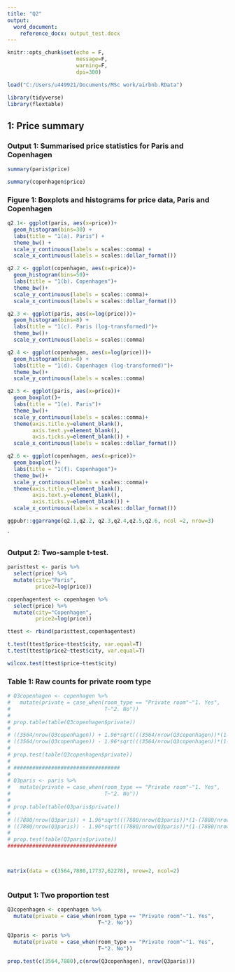 ```yaml
---
title: "Q2"
output: 
  word_document:
    reference_docx: output_test.docx
---
```


```r
knitr::opts_chunk$set(echo = F,
                      message=F,
                      warning=F,
                      dpi=300)

load("C:/Users/u449921/Documents/MSc work/airbnb.RData")

library(tidyverse)
library(flextable)
```

## 1: Price summary

### Output 1: Summarised price statistics for Paris and Copenhagen
```r


summary(paris$price)

summary(copenhagen$price)


```

\newpage
### Figure 1: Boxplots and histograms for price data, Paris and Copenhagen
```r
q2.1<- ggplot(paris, aes(x=price))+
  geom_histogram(bins=30) +
  labs(title = "1(a). Paris") +
  theme_bw() +
  scale_y_continuous(labels = scales::comma) +
  scale_x_continuous(labels = scales::dollar_format())

q2.2 <- ggplot(copenhagen, aes(x=price))+
  geom_histogram(bins=50)+
  labs(title = "1(b). Copenhagen")+
  theme_bw()+
  scale_y_continuous(labels = scales::comma)+
  scale_x_continuous(labels = scales::dollar_format())

q2.3 <- ggplot(paris, aes(x=log(price)))+
  geom_histogram(bins=8) +
  labs(title = "1(c). Paris (log-transformed)")+
  theme_bw()+
  scale_y_continuous(labels = scales::comma)

q2.4 <- ggplot(copenhagen, aes(x=log(price)))+
  geom_histogram(bins=8) +
  labs(title = "1(d). Copenhagen (log-transformed)")+
  theme_bw()+
  scale_y_continuous(labels = scales::comma)

q2.5 <- ggplot(paris, aes(x=price))+
  geom_boxplot()+
  labs(title = "1(e). Paris")+
  theme_bw()+
  scale_y_continuous(labels = scales::comma)+
  theme(axis.title.y=element_blank(),
        axis.text.y=element_blank(),
        axis.ticks.y=element_blank()) +
  scale_x_continuous(labels = scales::dollar_format())

q2.6 <- ggplot(copenhagen, aes(x=price))+
  geom_boxplot()+
  labs(title = "1(f). Copenhagen")+
  theme_bw()+
  scale_y_continuous(labels = scales::comma)+
  theme(axis.title.y=element_blank(),
        axis.text.y=element_blank(),
        axis.ticks.y=element_blank()) +
  scale_x_continuous(labels = scales::dollar_format())

ggpubr::ggarrange(q2.1,q2.2, q2.3,q2.4,q2.5,q2.6, ncol =2, nrow=3)

```
`

### Output 2: Two-sample t-test.

```r

paristtest <- paris %>% 
  select(price) %>% 
  mutate(city="Paris",
         price2=log(price))

copenhagentest <- copenhagen %>% 
  select(price) %>% 
  mutate(city="Copenhagen",
         price2=log(price))

ttest <- rbind(paristtest,copenhagentest)

t.test(ttest$price~ttest$city, var.equal=T)
t.test(ttest$price2~ttest$city, var.equal=T)

wilcox.test(ttest$price~ttest$city)
```
\newpage

### Table 1: Raw counts for private room type

```r
# Q3copenhagen <- copenhagen %>% 
#   mutate(private = case_when(room_type == "Private room"~"1. Yes",
#                              T~"2. No"))
# 
# prop.table(table(Q3copenhagen$private))
# 
# ((3564/nrow(Q3copenhagen)) + 1.96*sqrt(((3564/nrow(Q3copenhagen))*(1-(3564/nrow(Q3copenhagen))))/nrow(Q3copenhagen)))*100
# ((3564/nrow(Q3copenhagen)) - 1.96*sqrt(((3564/nrow(Q3copenhagen))*(1-(3564/nrow(Q3copenhagen))))/nrow(Q3copenhagen)))*100
# 
# prop.test(table(Q3copenhagen$private))
# 
# ##################################
# 
# Q3paris <- paris %>% 
#   mutate(private = case_when(room_type == "Private room"~"1. Yes",
#                              T~"2. No"))
# 
# prop.table(table(Q3paris$private))
# 
# ((7880/nrow(Q3paris)) + 1.96*sqrt(((7880/nrow(Q3paris))*(1-(7880/nrow(Q3paris))))/nrow(Q3paris)))*100
# ((7880/nrow(Q3paris)) - 1.96*sqrt(((7880/nrow(Q3paris))*(1-(7880/nrow(Q3paris))))/nrow(Q3paris)))*100
# 
# prop.test(table(Q3paris$private))
###################################



matrix(data = c(3564,7880,17737,62278), nrow=2, ncol=2)



```

### Output 1: Two proportion test

```r
Q3copenhagen <- copenhagen %>% 
  mutate(private = case_when(room_type == "Private room"~"1. Yes",
                             T~"2. No"))

Q3paris <- paris %>% 
  mutate(private = case_when(room_type == "Private room"~"1. Yes",
                             T~"2. No"))

prop.test(c(3564,7880),c(nrow(Q3copenhagen), nrow(Q3paris)))
```
